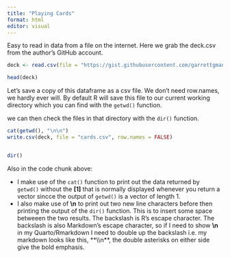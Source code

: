 ```yaml
---
title: "Playing Cards"
format: html
editor: visual
---
```


Easy to read in data from a file on the internet. Here we grab the deck.csv from the author's GitHub account.

```r
deck <- read.csv(file = "https://gist.githubusercontent.com/garrettgman/9629323/raw/ee5dfc039fd581cb467cc69c226ea2524913c3d8/deck.csv")

head(deck)

```

Let's save a copy of this dataframe as a csv file. We don't need row.names, we hardly ever will. By default R will save this file to our current working directory which you can find with the `getwd()` function.

we can then check the files in that directory with the `dir()` function.

```r
cat(getwd(), "\n\n")
write.csv(deck, file = "cards.csv", row.names = FALSE)


dir()

```

Also in the code chunk above:

-   I make use of the `cat()` function to print out the data returned by `getwd()` without the **\[1\]** that is normally displayed whenever you return a vector sincce the output of `getwd()` is a vector of length 1.
-   I also make use of **\\n** to print out two new line characters before then printing the output of the `dir()` function. This is to insert some space betweeen the two results. The backslash is R's escape character. The backslash is also Markdown's escape character, so if I need to show **\\n** in my Quarto/Rmarkdown I need to double up the backslash i.e. my markdown looks like this, \*\*\\\\n\*\*, the double asterisks on either side give the bold emphasis.
